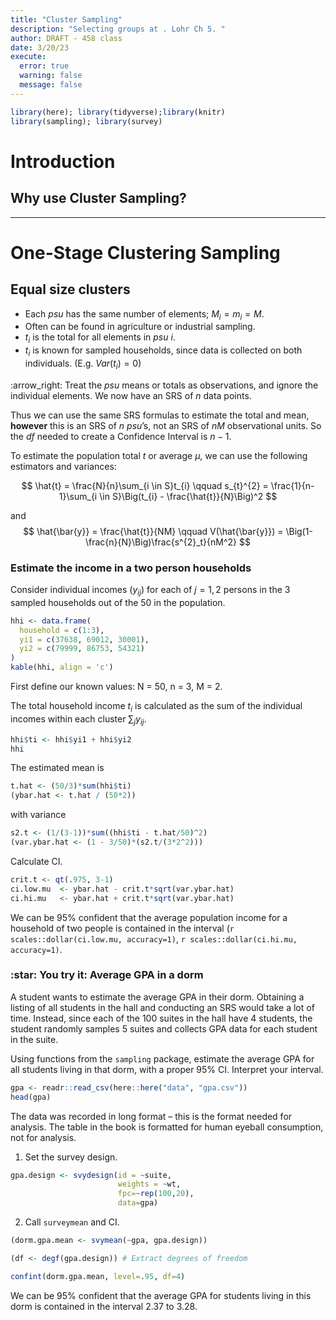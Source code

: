 ```yaml
---
title: "Cluster Sampling"
description: "Selecting groups at . Lohr Ch 5. "
author: DRAFT - 458 class
date: 3/20/23
execute: 
  error: true
  warning: false
  message: false
---
```


```r
library(here); library(tidyverse);library(knitr)
library(sampling); library(survey)
```

# Introduction


## Why use Cluster Sampling? 


------------------------------------------------------------------------

# One-Stage Clustering Sampling 

## Equal size clusters

* Each _psu_ has the same number of elements; $M_{i} = m_{i} = M$.
* Often can be found in agriculture or industrial sampling. 
* $t_{i}$ is the total for all elements in _psu_ $i$. 
* $t_{i}$ is known for sampled households, since data is collected on both individuals. (E.g. $Var(t_{i})=0$)

:arrow_right: Treat the _psu_ means or totals as observations, and ignore the individual elements. We now have an SRS of $n$ data points. 

Thus we can use the same SRS formulas to estimate the total and mean, **however** this is an SRS of $n$ _psu_'s, not an SRS of $nM$ observational units. So the $df$ needed to create a Confidence Interval is $n-1$. 

To estimate the population total $t$ or average $\mu$, we can use the following estimators and variances: 

$$
\hat{t} = \frac{N}{n}\sum_{i \in S}t_{i} \qquad 
s_{t}^{2} = \frac{1}{n-1}\sum_{i \in S}\Big(t_{i} - \frac{\hat{t}}{N}\Big)^2
$$

and 
$$
\hat{\bar{y}} = \frac{\hat{t}}{NM} \qquad
V(\hat{\bar{y}}) = \Big(1-\frac{n}{N}\Big)\frac{s^{2}_t}{nM^2}
$$

:::{.callout-tip icon=true}
### Estimate the income in a two person households

Consider individual incomes ($y_{ij}$) for each of $j=1,2$ persons in the 3 sampled households out of the 50 in the population. 

```r
hhi <- data.frame(
  household = c(1:3), 
  yi1 = c(37638, 69012, 30001), 
  yi2 = c(79999, 86753, 54321)
)
kable(hhi, align = 'c')
```
:::

First define our known values: N = 50, n = 3, M = 2. 

The total household income $t_i$ is calculated as the sum of the individual incomes within each cluster $\sum_j y_{ij}$. 

```r
hhi$ti <- hhi$yi1 + hhi$yi2
hhi
```

The estimated mean is
```r
t.hat <- (50/3)*sum(hhi$ti)
(ybar.hat <- t.hat / (50*2))
```

with variance
```r
s2.t <- (1/(3-1))*sum((hhi$ti - t.hat/50)^2)
(var.ybar.hat <- (1 - 3/50)*(s2.t/(3*2^2)))
```

Calculate CI. 
```r
crit.t <- qt(.975, 3-1)
ci.low.mu  <- ybar.hat - crit.t*sqrt(var.ybar.hat)
ci.hi.mu   <- ybar.hat + crit.t*sqrt(var.ybar.hat)
```

We can be 95% confident that the average population income for a household of two people is contained in the interval (`r scales::dollar(ci.low.mu, accuracy=1)`, `r scales::dollar(ci.hi.mu, accuracy=1)`. 


:::{.callout-warning icon=false}
### :star: You try it: Average GPA in a dorm

A student wants to estimate the average GPA in their dorm. Obtaining a listing of all students in the hall and conducting an SRS would take a lot of time. Instead, since each of the 100 suites in the hall have 4 students, the student randomly samples 5 suites and collects GPA data for each student in the suite. 

Using functions from the `sampling` package, estimate the average GPA for all students living in that dorm, with a proper 95% CI. Interpret your interval.

```r
gpa <- readr::read_csv(here::here("data", "gpa.csv"))
head(gpa)
```

The data was recorded in long format -- this is the format needed for analysis. The table in the book is formatted for human eyeball consumption, not for analysis. 
:::

1. Set the survey design. 
```r
gpa.design <- svydesign(id = ~suite,
                        weights = ~wt,
                        fpc=~rep(100,20),
                        data=gpa) 
```

2. Call `surveymean` and CI. 
```r
(dorm.gpa.mean <- svymean(~gpa, gpa.design))

(df <- degf(gpa.design)) # Extract degrees of freedom

confint(dorm.gpa.mean, level=.95, df=4)
```

We can be 95% confident that the average GPA for students living in this dorm is contained in the interval 2.37 to 3.28. 

